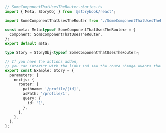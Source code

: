 ```ts
// SomeComponentThatUsesTheRouter.stories.ts
import { Meta, StoryObj } from '@storybook/react';

import SomeComponentThatUsesTheRouter from './SomeComponentThatUsesTheRouter';

const meta: Meta<typeof SomeComponentThatUsesTheRouter> = {
  component: SomeComponentThatUsesTheRouter,
};
export default meta;

type Story = StoryObj<typeof SomeComponentThatUsesTheRouter>;

// If you have the actions addon,
// you can interact with the links and see the route change events there
export const Example: Story = {
  parameters: {
    nextjs: {
      router: {
        pathname: '/profile/[id]',
        asPath: '/profile/1',
        query: {
          id: '1',
        },
      },
    },
  },
};
```
